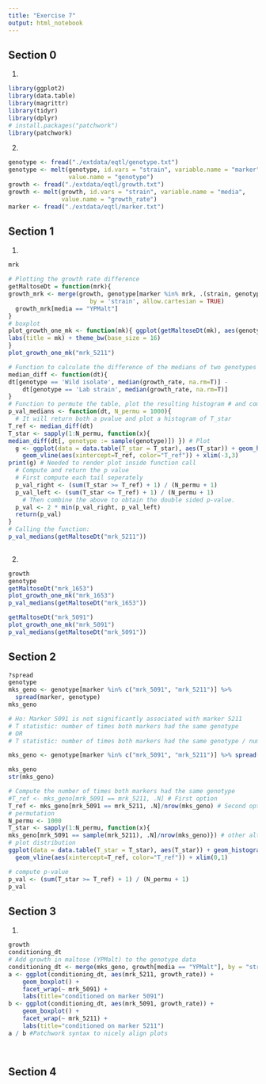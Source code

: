 ```yaml
---
title: "Exercise 7"
output: html_notebook
---
```


## Section 0

1.
```r
library(ggplot2)
library(data.table)
library(magrittr)
library(tidyr)
library(dplyr)
# install.packages("patchwork")
library(patchwork)
```

2.
```r
genotype <- fread("./extdata/eqtl/genotype.txt")
genotype <- melt(genotype, id.vars = "strain", variable.name = "marker",
                 value.name = "genotype")
growth <- fread("./extdata/eqtl/growth.txt")
growth <- melt(growth, id.vars = "strain", variable.name = "media",
               value.name = "growth_rate")
marker <- fread("./extdata/eqtl/marker.txt")
```

## Section 1

1.
```r

mrk

# Plotting the growth rate difference
getMaltoseDt = function(mrk){
growth_mrk <- merge(growth, genotype[marker %in% mrk, .(strain, genotype, marker)],
                       by = 'strain', allow.cartesian = TRUE)
  growth_mrk[media == "YPMalt"]
}
# boxplot
plot_growth_one_mk <- function(mk){ ggplot(getMaltoseDt(mk), aes(genotype, growth_rate)) + geom_boxplot() +
labs(title = mk) + theme_bw(base_size = 16)
}
plot_growth_one_mk("mrk_5211")

# Function to calculate the difference of the medians of two genotypes
median_diff <- function(dt){
dt[genotype == 'Wild isolate', median(growth_rate, na.rm=T)] -
    dt[genotype == 'Lab strain', median(growth_rate, na.rm=T)]
}
# Function to permute the table, plot the resulting histogram # and compute a p-value
p_val_medians <- function(dt, N_permu = 1000){
  # It will return both a pvalue and plot a histogram of T_star
T_ref <- median_diff(dt)
T_star <- sapply(1:N_permu, function(x){
median_diff(dt[, genotype := sample(genotype)]) }) # Plot
  g <- ggplot(data = data.table(T_star = T_star), aes(T_star)) + geom_histogram() +
    geom_vline(aes(xintercept=T_ref, color="T_ref")) + xlim(-3,3)
print(g) # Needed to render plot inside function call
  # Compute and return the p value
  # First compute each tail seperately
  p_val_right <- (sum(T_star >= T_ref) + 1) / (N_permu + 1)
  p_val_left <- (sum(T_star <= T_ref) + 1) / (N_permu + 1)
    # Then combine the above to obtain the double sided p-value.
  p_val <- 2 * min(p_val_right, p_val_left)
  return(p_val)
}
# Calling the function:
p_val_medians(getMaltoseDt("mrk_5211"))
  

```
2.
```r
growth
genotype
getMaltoseDt("mrk_1653")
plot_growth_one_mk("mrk_1653")
p_val_medians(getMaltoseDt("mrk_1653"))

getMaltoseDt("mrk_5091")
plot_growth_one_mk("mrk_5091")
p_val_medians(getMaltoseDt("mrk_5091"))
```


## Section 2

```r
?spread
genotype
mks_geno <- genotype[marker %in% c("mrk_5091", "mrk_5211")] %>%
  spread(marker, genotype)
mks_geno

# Ho: Marker 5091 is not significantly associated with marker 5211
# T statistic: number of times both markers had the same genotype
# OR
# T statistic: number of times both markers had the same genotype / number of strains 

mks_geno <- genotype[marker %in% c("mrk_5091", "mrk_5211")] %>% spread(marker, genotype) %>% as.data.table

mks_geno
str(mks_geno)

# Compute the number of times both markers had the same genotype
#T_ref <- mks_geno[mrk_5091 == mrk_5211, .N] # First option
T_ref <- mks_geno[mrk_5091 == mrk_5211, .N]/nrow(mks_geno) # Second option
# permutation
N_permu <- 1000
T_star <- sapply(1:N_permu, function(x){
mks_geno[mrk_5091 == sample(mrk_5211), .N]/nrow(mks_geno)}) # other alternative
# plot distribution
ggplot(data = data.table(T_star = T_star), aes(T_star)) + geom_histogram() +
  geom_vline(aes(xintercept=T_ref, color="T_ref")) + xlim(0,1)

# compute p-value
p_val <- (sum(T_star >= T_ref) + 1) / (N_permu + 1)
p_val
```


## Section 3

1.
```r

growth
conditioning_dt
# Add growth in maltose (YPMalt) to the genotype data
conditioning_dt <- merge(mks_geno, growth[media == "YPMalt"], by = "strain")
a <- ggplot(conditioning_dt, aes(mrk_5211, growth_rate)) +
    geom_boxplot() +
    facet_wrap(~ mrk_5091) +
    labs(title="conditioned on marker 5091")
b <- ggplot(conditioning_dt, aes(mrk_5091, growth_rate)) +
    geom_boxplot() +
    facet_wrap(~ mrk_5211) +
    labs(title="conditioned on marker 5211")
a / b #Patchwork syntax to nicely align plots




```


## Section 4




























